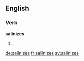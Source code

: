 ==English==

===Verb===
'''salinizes'''

# {{third-person singular of|salinize}}

[[de:salinizes]]
[[fr:salinizes]]
[[sv:salinizes]]
